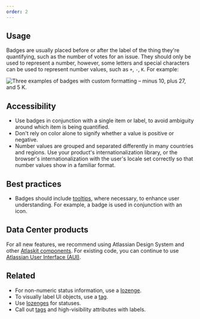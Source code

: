 ```yaml
---
order: 2
---
```


## Usage

Badges are usually placed before or after the label of the thing they're quantifying, such as the
number of votes for an issue. They should only be used to represent a number, however, some letters
and special characters can be used to represent number values, such as `+`, `-`, `K`. For example:

![Three examples of badges with custom formatting – minus 10, plus 27, and 5 K.](images/badges-custom-formatting.png)

## Accessibility

- Use badges in conjunction with a single item or label, to avoid ambiguity around which item is
  being quantified.
- Don't rely on color alone to signify whether a value is positive or negative.
- Number values are grouped and separated differently in many countries and regions. Use your
  product's internationalization library, or the browser's internationalization with the user's
  locale set correctly so that number values show in a familiar format.

## Best practices

- Badges should include [tooltips](/components/tooltip), where necessary, to enhance user
  understanding. For example, a badge is used in conjunction with an icon.

## Data Center products

For all new features, we recommend using Atlassian Design System and other
[Atlaskit components](https://atlaskit.atlassian.com/). For existing code, you can continue to use
[Atlassian User Interface (AUI)](https://aui.atlassian.com/).

## Related

- For non-numeric status information, use a [lozenge](/components/lozenge).
- To visually label UI objects, use a [tag](/components/tag).
- Use [lozenges](/components/lozenge) for statuses.
- Call out [tags](/components/tag) and high-visibility attributes with labels.
